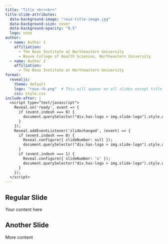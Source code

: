 ```yaml
---
title: "Title <br><br>"
title-slide-attributes:
  data-background-image: "roux-title-image.jpg"
  data-background-size: cover
  data-background-opacity: "0.5"
  logo: none
author:
  - name: Author 1
    affiliation: 
      - The Roux Institute at Northeastern University
      - Bouve College of Health Sciences, Northeastern University
  - name: Author 2
    affiliation: 
      - The Roux Institute at Northeastern University
format: 
  revealjs:
    theme: default
    logo: "roux-rb.png"  # This will appear on all slides except title
    css: style.css
include-after: |
  <script type="text/javascript">
    Reveal.on('ready', event => {
      if (event.indexh === 0) {
        document.querySelector("div.has-logo > img.slide-logo").style.display = "none";
      }
    });
    Reveal.addEventListener('slidechanged', (event) => {
      if (event.indexh === 0) {
        Reveal.configure({ slideNumber: null });
        document.querySelector("div.has-logo > img.slide-logo").style.display = "none";
      }
      if (event.indexh === 1) { 
        Reveal.configure({ slideNumber: 'c' });
        document.querySelector("div.has-logo > img.slide-logo").style.display = null;
      }
    });
  </script>
---
```


## Regular Slide

Your content here

## Another Slide

More content